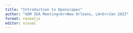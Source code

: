 ```yaml
---
title: "Introduction to Openscapes"
author: "GOM IEA Meeting<br>New Orleans, LA<br>Jan 2023"
format: revealjs
editor: visual
---
```


## 
